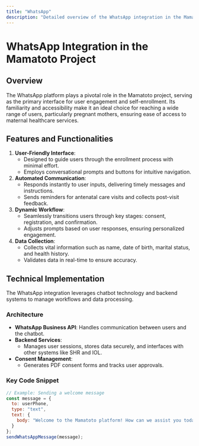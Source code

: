 ```yaml
---
title: "WhatsApp"
description: "Detailed overview of the WhatsApp integration in the Mamatoto project."
---
```


# WhatsApp Integration in the Mamatoto Project

## Overview
The WhatsApp platform plays a pivotal role in the Mamatoto project, serving as the primary interface for user engagement and self-enrollment. Its familiarity and accessibility make it an ideal choice for reaching a wide range of users, particularly pregnant mothers, ensuring ease of access to maternal healthcare services.

## Features and Functionalities
1. **User-Friendly Interface**:
   - Designed to guide users through the enrollment process with minimal effort.
   - Employs conversational prompts and buttons for intuitive navigation.

2. **Automated Communication**:
   - Responds instantly to user inputs, delivering timely messages and instructions.
   - Sends reminders for antenatal care visits and collects post-visit feedback.

3. **Dynamic Workflow**:
   - Seamlessly transitions users through key stages: consent, registration, and confirmation.
   - Adjusts prompts based on user responses, ensuring personalized engagement.

4. **Data Collection**:
   - Collects vital information such as name, date of birth, marital status, and health history.
   - Validates data in real-time to ensure accuracy.

## Technical Implementation
The WhatsApp integration leverages chatbot technology and backend systems to manage workflows and data processing.

### Architecture
- **WhatsApp Business API**:
  Handles communication between users and the chatbot.
- **Backend Services**:
  - Manages user sessions, stores data securely, and interfaces with other systems like SHR and IOL.
- **Consent Management**:
  - Generates PDF consent forms and tracks user approvals.

### Key Code Snippet
```javascript
// Example: Sending a welcome message
const message = {
  to: userPhone,
  type: "text",
  text: {
    body: "Welcome to the Mamatoto platform! How can we assist you today? Please select an option:\n1. Register\n2. Ask a Question"
  }
};
sendWhatsAppMessage(message);
```

